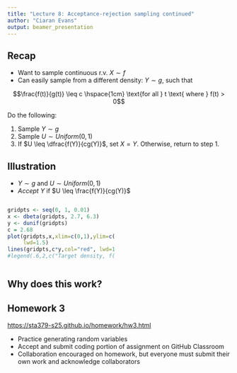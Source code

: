 ```yaml
---
title: "Lecture 8: Acceptance-rejection sampling continued"
author: "Ciaran Evans"
output: beamer_presentation
---
```


## Recap

* Want to sample continuous r.v. $X \sim f$
* Can easily sample from a different density: $Y \sim g$, such that

$$\frac{f(t)}{g(t)} \leq c \hspace{1cm} \text{for all } t \text{ where } f(t) > 0$$

Do the following:

1. Sample $Y \sim g$
2. Sample $U \sim Uniform(0, 1)$
3. If $U \leq \dfrac{f(Y)}{cg(Y)}$, set $X = Y$. Otherwise, return to step 1.

## Illustration

* $Y \sim g$ and $U \sim Uniform(0, 1)$
* *Accept* $Y$ if $U \leq \frac{f(Y)}{cg(Y)}$

:::: {.columns}

::: {.column width="50%"}

```r
gridpts <- seq(0, 1, 0.01)
x <- dbeta(gridpts, 2.7, 6.3)
y <- dunif(gridpts)
c = 2.68
plot(gridpts,x,xlim=c(0,1),ylim=c(0,2.8),type="l",col="blue",main="",xlab="",ylab="",
     lwd=1.5)
lines(gridpts,c*y,col="red", lwd=1.5)
#legend(.6,2,c("Target density, f(t)","c * g(t)"),lty=c(1,1),col=c("blue","red"))
```

:::

::: {.column width="50%"}

:::

::::

## Why does this work?

## Homework 3

[https://sta379-s25.github.io/homework/hw3.html](https://sta379-s25.github.io/homework/hw3.html)

* Practice generating random variables
* Accept and submit coding portion of assignment on GitHub Classroom
* Collaboration encouraged on homework, but everyone must submit their own work and acknowledge collaborators